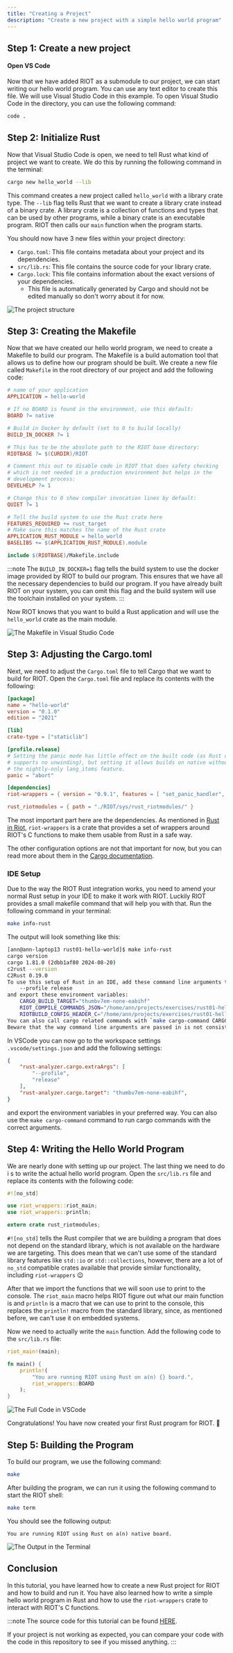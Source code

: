 ```yaml
---
title: "Creating a Project"
description: "Create a new project with a simple hello world program"
---
```



## Step 1: Create a new project

<GitSetup />

#### Open VS Code

Now that we have added RIOT as a submodule to our project, we can start writing our hello world program.
You can use any text editor to create this file. We will use Visual Studio Code in this example. To open Visual Studio Code in the directory, you can use the following command:

```bash
code .
```

## Step 2: Initialize Rust

Now that Visual Studio Code is open, we need to tell Rust what kind of project we want to create. We do this by running the following command in the terminal:

```bash
cargo new hello_world --lib
```

This command creates a new project called `hello_world` with a library crate type.
The `--lib` flag tells Rust that we want to create a library crate instead of a binary crate.
A library crate is a collection of functions and types that can be used by other programs, while a binary crate is an executable program.
RIOT then calls our `main` function when the program starts.

You should now have 3 new files within your project directory:

- `Cargo.toml`: This file contains metadata about your project and its dependencies.
- `src/lib.rs`: This file contains the source code for your library crate.
- `Cargo.lock`: This file contains information about the exact versions of your dependencies.
  - This file is automatically generated by Cargo and should not be edited manually so don't worry about it for now.

![The project structure](img/create_project/01_project_structure.png)

## Step 3: Creating the Makefile

Now that we have created our hello world program, we need to create a Makefile to build our program. The Makefile is a build automation tool that allows us to define how our program should be built. We create a new file called `Makefile` in the root directory of our project and add the following code:

```makefile
# name of your application
APPLICATION = hello-world

# If no BOARD is found in the environment, use this default:
BOARD ?= native

# Build in Docker by default (set to 0 to build locally)
BUILD_IN_DOCKER ?= 1

# This has to be the absolute path to the RIOT base directory:
RIOTBASE ?= $(CURDIR)/RIOT

# Comment this out to disable code in RIOT that does safety checking
# which is not needed in a production environment but helps in the
# development process:
DEVELHELP ?= 1

# Change this to 0 show compiler invocation lines by default:
QUIET ?= 1

# Tell the build system to use the Rust crate here
FEATURES_REQUIRED += rust_target
# Make sure this matches the name of the Rust crate
APPLICATION_RUST_MODULE = hello_world
BASELIBS += $(APPLICATION_RUST_MODULE).module

include $(RIOTBASE)/Makefile.include
```

:::note
The `BUILD_IN_DOCKER=1` flag tells the build system to use the docker image provided by RIOT to build our program. This ensures that we have all the necessary dependencies to build our program. If you have already built RIOT on your system, you can omit this flag and the build system will use the toolchain installed on your system.
:::

Now RIOT knows that you want to build a Rust application and will use the `hello_world` crate as the main module.

![The Makefile in Visual Studio Code](img/create_project/02_makefile.png)

## Step 3: Adjusting the Cargo.toml

Next, we need to adjust the `Cargo.toml` file to tell Cargo that we want to build for RIOT. Open the `Cargo.toml` file and replace its contents with the following:

```toml
[package]
name = "hello-world"
version = "0.1.0"
edition = "2021"

[lib]
crate-type = ["staticlib"]

[profile.release]
# Setting the panic mode has little effect on the built code (as Rust on RIOT
# supports no unwinding), but setting it allows builds on native without using
# the nightly-only lang_items feature.
panic = "abort"

[dependencies]
riot-wrappers = { version = "0.9.1", features = [ "set_panic_handler", "panic_handler_format" ] }

rust_riotmodules = { path = "./RIOT/sys/rust_riotmodules/" }
```

The most important part here are the dependencies. As mentioned in [Rust in Riot](/rust_tutorials/rust_in_riot/),
`riot-wrappers` is a crate that provides a set of wrappers around RIOT's C functions to make them usable from Rust in a safe way.

The other configuration options are not that important for now, but you can read more about them in the [Cargo documentation](https://doc.rust-lang.org/cargo/reference/manifest.html).

### IDE Setup

Due to the way the RIOT Rust integration works, you need to amend your
normal Rust setup in your IDE to make it work with RIOT. Luckily RIOT
provides a small makefile command that will help you with that. Run the following command in your terminal:

```bash
make info-rust
```

The output will look something like this:

```bash
[ann@ann-laptop13 rust01-hello-world]$ make info-rust
cargo version
cargo 1.81.0 (2dbb1af80 2024-08-20)
c2rust --version
C2Rust 0.19.0
To use this setup of Rust in an IDE, add these command line arguments to the `cargo check` or `rust-analyzer`:
    --profile release
and export these environment variables:
    CARGO_BUILD_TARGET="thumbv7em-none-eabihf"
    RIOT_COMPILE_COMMANDS_JSON="/home/ann/projects/exercises/rust01-hello-world/bin/feather-nrf52840-sense/cargo-compile-commands.json"
    RIOTBUILD_CONFIG_HEADER_C="/home/ann/projects/exercises/rust01-hello-world/bin/feather-nrf52840-sense/riotbuild/riotbuild.h"
You can also call cargo related commands with `make cargo-command CARGO_COMMAND="cargo check"`.
Beware that the way command line arguments are passed in is not consistent across cargo commands, so adding `--profile release` or other flags from above as part of CARGO_COMMAND may be necessary.
```

In VSCode you can now go to the workspace settings `.vscode/settings.json`
and add the following settings:

```json
{
    "rust-analyzer.cargo.extraArgs": [
        "--profile",
        "release"
    ],
    "rust-analyzer.cargo.target": "thumbv7em-none-eabihf",
}
```

and export the environment variables in your preferred way.
You can also use the `make cargo-command` command to run cargo commands with the correct arguments.

## Step 4: Writing the Hello World Program

We are nearly done with setting up our project. The last thing we need to do i
s to write the actual hello world program. Open the `src/lib.rs` file and replace its contents with the following code:

```rust
#![no_std]

use riot_wrappers::riot_main;
use riot_wrappers::println;

extern crate rust_riotmodules;
```

`#![no_std]` tells the Rust compiler that we are building a program that does not depend on the standard library, which is not available on the hardware we are targeting.
This does mean that we can't use some of the standard library features like `std::io` or `std::collections`, however, there are a lot of `no_std` compatible crates available that provide similar functionality,
including `riot-wrappers` 😉

After that we import the functions that we will soon use to print to the console.
The `riot_main` macro helps RIOT figure out what our main function is and `println` is a macro that we can use to print to the console,
this replaces the `println!` macro from the standard library, since, as mentioned before, we can't use it on embedded systems.

Now we need to actually write the `main` function. Add the following code to the `src/lib.rs` file:

```rust
riot_main!(main);

fn main() {
    println!(
        "You are running RIOT using Rust on a(n) {} board.",
        riot_wrappers::BOARD
    );
}
```

![The Full Code in VSCode](img/create_project/03_lib.png)

Congratulations! You have now created your first Rust program for RIOT. 🎉

## Step 5: Building the Program

<Contact />

To build our program, we use the following command:

```bash
make
```

After building the program, we can run it using the following command to start the RIOT shell:

```bash
make term
```

You should see the following output:

```
You are running RIOT using Rust on a(n) native board.
```

![The Output in the Terminal](img/create_project/04_terminal_output.png)

## Conclusion

In this tutorial, you have learned how to create a new Rust project for RIOT and how to build and run it.
You have also learned how to write a simple hello world program in Rust and how to use the `riot-wrappers` crate to interact with RIOT's C functions.

:::note
The source code for this tutorial can be found [HERE](https://github.com/AnnsAnns/RIOT-Tutorial-Repository/tree/01_rust_hello_world).

If your project is not working as expected, you can compare your code with the code in this repository to see if you missed anything.
:::
